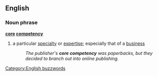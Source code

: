 ==English==
===Noun phrase===
'''[[core]] [[competency]]'''
# a particular [[specialty]] or [[expertise]]; especially that of a [[business]]
#:''The publisher's '''core competency''' was paperbacks, but they decided to branch out into online publishing.''
[[Category:English buzzwords]]